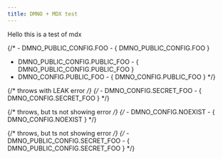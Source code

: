 ```yaml
---
title: DMNO + MDX test
---
```



Hello this is a test of mdx

{/* - DMNO_PUBLIC_CONFIG.FOO - { DMNO_PUBLIC_CONFIG.FOO }
- DMNO_PUBLIC_CONFIG.PUBLIC_FOO - { DMNO_PUBLIC_CONFIG.PUBLIC_FOO }
- DMNO_CONFIG.PUBLIC_FOO - { DMNO_CONFIG.PUBLIC_FOO } */}

{/* throws with LEAK error */}
{/* - DMNO_CONFIG.SECRET_FOO - { DMNO_CONFIG.SECRET_FOO } */}

{/* throws, but ts not showing error */}
{/* - DMNO_CONFIG.NOEXIST - { DMNO_CONFIG.NOEXIST } */}

{/* throws, but ts not showing error */}
{/* - DMNO_PUBLIC_CONFIG.SECRET_FOO - { DMNO_PUBLIC_CONFIG.SECRET_FOO } */}
